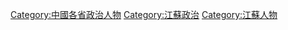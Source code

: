 [[Category:中國各省政治人物|Category:中國各省政治人物]]
[[Category:江蘇政治|Category:江蘇政治]]
[[Category:江蘇人物|Category:江蘇人物]]